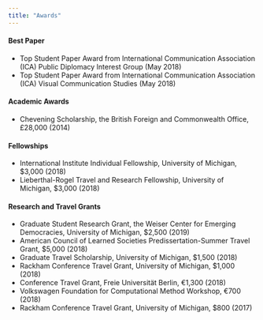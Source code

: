 ---
title: "Awards"
---

<link rel="stylesheet" href="styles.css" type="text/css">


#### Best Paper
* Top Student Paper Award from International Communication Association (ICA) Public Diplomacy Interest Group (May 2018)
* Top Student Paper Award from International Communication Association (ICA) Visual Communication Studies (May 2018)

#### Academic Awards 
* Chevening Scholarship, the British Foreign and Commonwealth Office, £28,000 (2014)
  
#### Fellowships
* International Institute Individual Fellowship, University of Michigan, $3,000 (2018)
* Lieberthal-Rogel Travel and Research Fellowship, University of Michigan, $3,000 (2018)

#### Research and Travel Grants
* Graduate Student Research Grant, the Weiser Center for Emerging Democracies, University of Michigan, $2,500 (2019)
* American Council of Learned Societies Predissertation-Summer Travel Grant, $5,000 (2018)
* Graduate Travel Scholarship, University of Michigan, $1,500 (2018)
* Rackham Conference Travel Grant, University of Michigan, $1,000 (2018)
* Conference Travel Grant, Freie Universität Berlin, €1,300 (2018)
* Volkswagen Foundation for Computational Method Workshop, €700 (2018)
* Rackham Conference Travel Grant, University of Michigan, $800 (2017)
